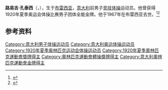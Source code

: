 {{NoteTA|G1=Sports}}
'''路易吉·孔泰西'''（{{lang-it|Luigi Contessi}}，{{bd|1894年|8月14日|1967年|2月23日}}），生于[[布雷西亚|布雷西亚]]，[[意大利|意大利]]前男子[[竞技体操|竞技体操]]运动员。他曾获得1920年夏季奥运会体操比赛男子团体全能金牌。他于1967年在布雷西亚去世。<ref>{{Cite web|title=Luigi CONTESSI|url=https://www.olympic.org/luigi-contessi|accessdate=2021-03-21|work=International Olympic Committee|archive-date=2017-11-15|archive-url=https://web.archive.org/web/20171115020326/https://www.olympic.org/Luigi-Contessi|dead-url=no}}</ref><ref name="SportsRef">{{cite Sports-Reference |url=https://www.sports-reference.com/olympics/athletes/co/luigi-contessi-1.html |archive-url=https://web.archive.org/web/20200418014612/https://www.sports-reference.com/olympics/athletes/co/luigi-contessi-1.html |archive-date=2020-04-18 |name=Luigi Contessi |accessdate=2019-07-16}}</ref>

== 参考资料 ==
{{reflist}}

{{奥林匹克运动会体操比赛男子团体全能冠军|1920}}

{{Authority control}}
{{DEFAULTSORT:Contessi, Luigi}}
[[Category:意大利男子体操运动员|Category:意大利男子体操运动员]]
[[Category:意大利奥运体操运动员|Category:意大利奥运体操运动员]]
[[Category:1920年夏季奥林匹克运动会体操运动员|Category:1920年夏季奥林匹克运动会体操运动员]]
[[Category:1920年夏季奧林匹克運動會獎牌得主|Category:1920年夏季奧林匹克運動會獎牌得主]]
[[Category:奧林匹克運動會體操獎牌得主|Category:奧林匹克運動會體操獎牌得主]]
[[Category:意大利奧林匹克運動會金牌得主|Category:意大利奧林匹克運動會金牌得主]]